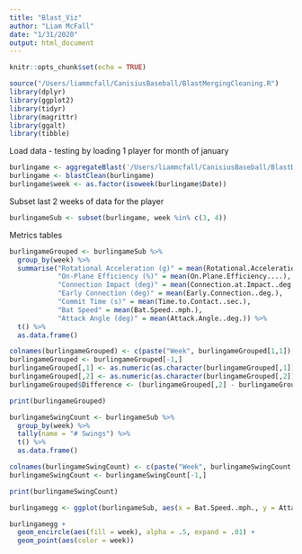 ```yaml
---
title: "Blast_Viz"
author: "Liam McFall"
date: "1/31/2020"
output: html_document
---
```


```r
knitr::opts_chunk$set(echo = TRUE)
```

```r

source("/Users/liammcfall/CanisiusBaseball/BlastMergingCleaning.R")
library(dplyr)
library(ggplot2)
library(tidyr)
library(magrittr)
library(ggalt)
library(tibble)

```
Load data
 - testing by loading 1 player for month of january
 
```r

burlingame <- aggregateBlast('/Users/liammcfall/CanisiusBaseball/BlastData/BlastPlayers/Burlingame/')
burlingame <- blastClean(burlingame)
burlingame$week <- as.factor(isoweek(burlingame$Date))

```

Subset last 2 weeks of data for the player

```r

burlingameSub <- subset(burlingame, week %in% c(3, 4))

```

Metrics tables

```r

burlingameGrouped <- burlingameSub %>%
  group_by(week) %>%
  summarise("Rotational Acceleration (g)" = mean(Rotational.Acceleration..g.), 
            "On-Plane Efficiency (%)" = mean(On.Plane.Efficiency....), 
            "Connection Impact (deg)" = mean(Connection.at.Impact..deg.), 
            "Early Connection (deg)" = mean(Early.Connection..deg.),
            "Commit Time (s)" = mean(Time.to.Contact..sec.),
            "Bat Speed" = mean(Bat.Speed..mph.),
            "Attack Angle (deg)" = mean(Attack.Angle..deg.)) %>%
  t() %>%
  as.data.frame()

colnames(burlingameGrouped) <- c(paste("Week", burlingameGrouped[1,1]), paste("Week", burlingameGrouped[1,2]))
burlingameGrouped <- burlingameGrouped[-1,]
burlingameGrouped[,1] <- as.numeric(as.character(burlingameGrouped[,1]))
burlingameGrouped[,2] <- as.numeric(as.character(burlingameGrouped[,2]))
burlingameGrouped$Difference <- (burlingameGrouped[,2] - burlingameGrouped[,1])

print(burlingameGrouped)

burlingameSwingCount <- burlingameSub %>%
  group_by(week) %>%
  tally(name = "# Swings") %>%
  t() %>%
  as.data.frame()

colnames(burlingameSwingCount) <- c(paste("Week", burlingameSwingCount[1,1]), paste("Week", burlingameSwingCount[1,2]))
burlingameSwingCount <- burlingameSwingCount[-1,]

print(burlingameSwingCount)

```




```r

burlingamegg <- ggplot(burlingameSub, aes(x = Bat.Speed..mph., y = Attack.Angle..deg.))

burlingamegg +
  geom_encircle(aes(fill = week), alpha = .5, expand = .01) +
  geom_point(aes(color = week))

```

